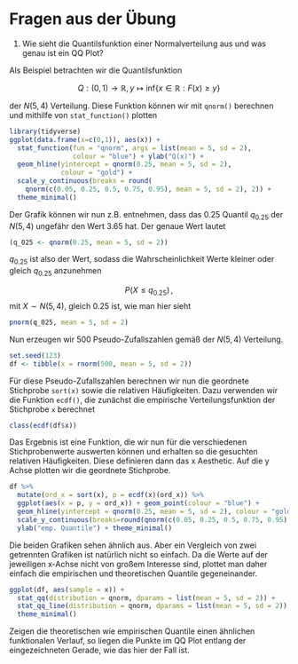 
# Fragen aus der Übung {#fragen}


::: {.content-box-yellow}
1. Wie sieht die Quantilsfunktion einer Normalverteilung aus und was genau ist ein QQ Plot?
:::

Als Beispiel betrachten wir die Quantilsfunktion

$$Q: (0,1) \to \mathbb{R}, y \mapsto \text{inf}\{x\in \mathbb{R}: F(x)\geq y\}$$

der $N(5,4)$ Verteilung. Diese Funktion können wir mit `qnorm()` berechnen und mithilfe von `stat_function()`  plotten

```r
library(tidyverse)
ggplot(data.frame(x=c(0,1)), aes(x)) +
  stat_function(fun = "qnorm", args = list(mean = 5, sd = 2),
                colour = "blue") + ylab("Q(x)") +
  geom_hline(yintercept = qnorm(0.25, mean = 5, sd = 2), 
             colour = "gold") +
  scale_y_continuous(breaks = round(
    qnorm(c(0.05, 0.25, 0.5, 0.75, 0.95), mean = 5, sd = 2), 2)) +
  theme_minimal()
```


Der Grafik können wir nun z.B. entnehmen, dass das 0.25 Quantil $q_{0.25}$ der $N(5,4)$ ungefähr den Wert 3.65 hat. Der genaue Wert lautet

```r
(q_025 <- qnorm(0.25, mean = 5, sd = 2))
```


$q_{0.25}$ ist also der Wert, sodass die Wahrscheinlichkeit Werte kleiner oder gleich $q_{0.25}$ anzunehmen

$$P(X \leq q_{0.25})\,,$$ 
mit $X\sim N(5,4)$, gleich 0.25 ist, wie man hier sieht

```r
pnorm(q_025, mean = 5, sd = 2)
```



Nun erzeugen wir 500 Pseudo-Zufallszahlen gemäß der $N(5,4)$ Verteilung.

```r
set.seed(123)
df <- tibble(x = rnorm(500, mean = 5, sd = 2))
```


Für diese Pseudo-Zufallszahlen berechnen wir nun die geordnete Stichprobe `sort(x)` sowie die relativen Häufigkeiten. Dazu verwenden wir die Funktion `ecdf()`, die zunächst die empirische Verteilungsfunktion der Stichprobe `x` berechnet

```r
class(ecdf(df$x))
```

Das Ergebnis ist eine Funktion, die wir nun für die verschiedenen Stichprobenwerte auswerten können und erhalten so die gesuchten relativen Häufigkeiten. Diese definieren dann das x Aesthetic. Auf die y Achse plotten wir die geordnete Stichprobe.

```r
df %>%
  mutate(ord_x = sort(x), p = ecdf(x)(ord_x)) %>%
  ggplot(aes(x = p, y = ord_x)) + geom_point(colour = "blue") + 
  geom_hline(yintercept = qnorm(0.25, mean = 5, sd = 2), colour = "gold") +
  scale_y_continuous(breaks=round(qnorm(c(0.05, 0.25, 0.5, 0.75, 0.95), mean = 5, sd = 2), 2) ) +
  ylab("emp. Quantile") + theme_minimal()
```



Die beiden Grafiken sehen ähnlich aus. Aber ein Vergleich von zwei getrennten Grafiken ist natürlich nicht so einfach. Da die Werte auf der jeweiligen x-Achse nicht von großem Interesse sind, plottet man daher einfach die empirischen und theoretischen Quantile gegeneinander.

```r
ggplot(df, aes(sample = x)) + 
  stat_qq(distribution = qnorm, dparams = list(mean = 5, sd = 2)) +
  stat_qq_line(distribution = qnorm, dparams = list(mean = 5, sd = 2)) +
  theme_minimal()

```


Zeigen die theoretischen wie empirischen Quantile einen ähnlichen funktionalen Verlauf, so liegen die Punkte im QQ Plot entlang der eingezeichneten Gerade, wie das hier der Fall ist.

